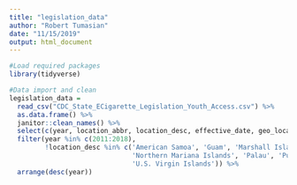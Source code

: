 ```yaml
---
title: "legislation_data"
author: "Robert Tumasian"
date: "11/15/2019"
output: html_document
---
```

```r
#Load required packages
library(tidyverse)
```

```r
#Data import and clean
legislation_data = 
  read_csv("CDC_State_ECigarette_Legislation_Youth_Access.csv") %>%
  as.data.frame() %>%
  janitor::clean_names() %>%
  select(c(year, location_abbr, location_desc, effective_date, geo_location)) %>%
  filter(year %in% c(2011:2018),
         !location_desc %in% c('American Samoa', 'Guam', 'Marshall Islands',
                               'Northern Mariana Islands', 'Palau', 'Puerto Rico',
                               'U.S. Virgin Islands')) %>%
  arrange(desc(year))


```